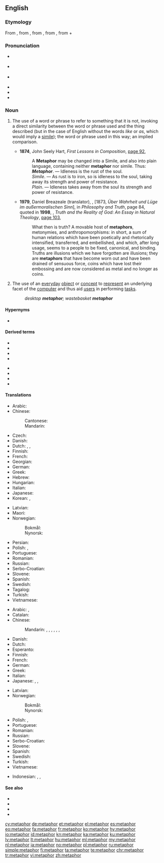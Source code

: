 ==English==
{{wikipedia}}

===Etymology===
From {{etyl|frm|en}} {{m|frm|métaphore}}, from {{etyl|la|en}} {{m|la|metaphora}}, from {{etyl|grc|en}} {{m|grc|μεταφορά}}, from {{m|grc|μεταφέρω||I transfer, apply}}, from {{m|grc|μετά||with, across, after}} + {{m|grc|φέρω||I bear, carry}}

===Pronunciation===
* {{a|UK}} {{IPA|/ˈmɛt.ə.fɔː(ɹ)/|lang=en}}
* {{a|US}} {{IPA|/ˈmɛt.ə.fɔ(ə)ɹ/|lang=en}}
* {{a|US|rare}} {{IPA|/ˈme.tə.fɚ/|lang=en}}
* {{audio|en-us-metaphor.ogg|Audio (US)|lang=en}}
* {{hyphenation|meta|phor|lang=en}}
* {{rhymes|ɔː(ɹ)|lang=en}}

===Noun===
{{en-noun|~}}

# {{lb|en|uncountable|and|countable|figure of speech}} The use of a word or phrase to refer to something that it is not, invoking a direct similarity between the word or phrase used and the thing described (but in the case of English without the words ''like'' or ''as'', which would imply a [[simile]]); the word or phrase used in this way; an implied comparison.
#* '''1874''', John Seely Hart, ''First Lessons in Composition'', [https://books.google.com.au/books?id=P1ELAQAAIAAJ&pg=PA92&dq=%22Metaphor+may+be+changed+into+a+Simile%22&hl=en&sa=X&redir_esc=y#v=onepage&q=%22Metaphor%20may%20be%20changed%20into%20a%20Simile%22&f=false page 92],
#*: A '''Metaphor''' may be changed into a Simile, and also into plain language, containing neither '''metaphor''' nor simile. Thus:
#*: '''''Metaphor'''''. — Idleness is the rust of the soul.
#*: ''Simile''. — As rust is to iron, so is idleness to the soul, taking away its strength and power of resistance.
#*: ''Plain''. — Idleness takes away from the soul its strength and power of resistance.
#* '''1979''', Daniel Breazeale (translator), {{w|Friedrich Nietzsche}}, ''{{w|On Truth and Lies in a Nonmoral Sense}}'' [1873, ''Über Wahrheit und Lüge im außermoralischen Sinn''], in ''Philosophy and Truth'', page 84, quoted in '''1998''', {{w|Ian Markham}}, ''Truth and the Reality of God: An Essay in Natural Theology'', [https://books.google.com.au/books?id=LliT8vLPXlIC&pg=PA103&dq=%22What+then+is+truth?+A+movable+host+of+metaphors,+metonymies%22&hl=en&sa=X&ved=0ahUKEwi_h7bMgpzKAhWFupQKHeywB7sQ6AEISjAI#v=onepage&q=%22What%20then%20is%20truth%3F%20A%20movable%20host%20of%20metaphors%2C%20metonymies%22&f=false page 103],
#*: What then is truth? A movable host of '''metaphors''', metonymies, and anthropomorphisms: in short, a sum of human relations which have been poetically and rhetorically intensified, transferred, and embellished, and which, after long usage, seems to a people to be fixed, canonical, and binding. Truths are illusions which we have forgotten are illusions; they are '''metaphors''' that have become worn out and have been drained of sensuous force, coins which have lost their embossing and are now considered as metal and no longer as coins.
# {{lb|en|countable|GUI}} The use of an [[everyday]] [[object]] or [[concept]] to [[represent]] an underlying facet of the [[computer]] and thus aid [[user]]s in performing [[task]]s.
#: ''desktop '''metaphor'''; wastebasket '''metaphor'''''

====Hypernyms====
* {{l|en|figure of speech}}

====Derived terms====
{{der-top}}
* {{l|en|dead metaphor}}
* {{l|en|extended metaphor}}
* {{l|en|malaphor}}
* {{l|en|metaphorical extension}}
{{der-mid}}
* {{l|en|metaphorical}}
* {{l|en|metaphoricity}}
* {{l|en|metaphorism}}
* {{l|en|stale metaphor}}
{{der-bottom}}

====Translations====
{{trans-top|uncountable: figure of speech}}
* Arabic: {{t+|ar|مَجَاز|m}}
* Chinese:
*: Cantonese: {{t|yue|比喻|tr=bei2 jyu6|sc=Hani}}
*: Mandarin: {{t+|cmn|比喻|tr=bǐyù|sc=Hani}}
* Czech: {{t+|cs|metafora|f}}
* Danish: {{t|da|metafor|c}}
* Dutch: {{t+|nl|metafoor}}, {{t+|nl|beeldspraak}}, {{t+|nl|vergelijking}}
* Finnish: {{t+|fi|metafora}}
* French: {{t+|fr|métaphore|f}}
* Georgian: {{t+|ka|მეტაფორა}}
* German: {{t+|de|Metapher|f}}
* Greek: {{t+|el|μεταφορά|f}}
* Hebrew: {{t+|he|מטפורה|tr=metáfora}}
* Hungarian: {{t+|hu|metafora}}
* Italian: {{t+|it|metafora|f}}
* Japanese: {{t+|ja|比喩|tr=ひゆ, hiyu}}
* Korean: {{t|ko|은유|sc=Kore}}, {{t|ko|암유|sc=Kore}}
{{trans-mid}}
* Latvian: {{t+|lv|metafora|f}}
* Maori: {{t|mi|huahuatau}}
* Norwegian:
*: Bokmål: {{t+|nb|metafor|m}}
*: Nynorsk: {{t|nn|metafor|m}}
* Persian: {{t+|fa|استعاره|tr=este'âre|sc=fa-Arab}}
* Polish: {{t+|pl|przenośnia|f}}, {{t+|pl|metafora|f}}
* Portuguese: {{t+|pt|metáfora|f}}
* Romanian: {{t+|ro|metaforă|f}}
* Russian: {{t+|ru|мета́фора|f}}
* Serbo-Croatian: {{t+|sh|metafora|f}}
* Slovene: {{t+|sl|metafora|f}}
* Spanish: {{t+|es|metáfora|f}}
* Swedish: {{t+|sv|metafor|c}}
* Tagalog: {{t+|tl|metafora}}
* Turkish: {{t+|tr|metafor|c}}
* Vietnamese: {{t+|vi|ẩn dụ}}
{{trans-bottom}}

{{trans-top|countable: word or phrase used in metaphor}}
* Arabic: {{t+|ar|مَجَاز|m}}, {{t|ar|اِسْتِعَارَة|f}}
* Catalan: {{t+|ca|metàfora|f}}
* Chinese:
*: Mandarin: {{t+|cmn|比喻|tr=bǐyù|sc=Hani}}, {{t+|cmn|隱喻|sc=Hani}}, {{t+|cmn|隐喻|tr=yǐnyù|sc=Hani}}, {{t+|cmn|比擬|sc=Hani}}, {{t+|cmn|比拟|tr=bǐnǐ|sc=Hani}}, {{t+|cmn|象徵|sc=Hani}}, {{t+|cmn|象征|tr=xiàngzhēng|sc=Hani}}
* Danish: {{t|da|metafor|c}}
* Dutch: {{t+|nl|metafoor|m}}
* Esperanto: {{t|eo|metaforo}}
* Finnish: {{t+|fi|metafora}}
* French: {{t+|fr|métaphore|f}}
* German: {{t+|de|Metapher|f}}
* Greek: {{t+|el|μεταφορά|f}}
* Italian: {{t+|it|metafora|f}}
* Japanese: {{t+|ja|比喩|tr=ひゆ, hiyu}}, {{t|ja|隠喩|tr=いんゆ, in'yu}}, {{t+|ja|象徴|tr=しょうちょう, shōchō}}
{{trans-mid}}
* Latvian: {{t|lv|metaforia|f}}
* Norwegian:
*: Bokmål: {{t+|nb|metafor|m}}
*: Nynorsk: {{t|nn|metafor|m}}
* Polish: {{t+|pl|przenośnia|f}}, {{t+|pl|metafora|f}}
* Portuguese: {{t+|pt|metáfora|f}}
* Romanian: {{t+|ro|metaforă|f}}
* Russian: {{t+|ru|мета́фора|f}}
* Serbo-Croatian: {{t+|sh|metafora|f}}
* Slovene: {{t+|sl|metafora|f}}
* Spanish: {{t+|es|metáfora|f}}
* Swedish: {{t+|sv|metafor|c}}
* Turkish: {{t+|tr|metafor|c}}
* Vietnamese: {{t-needed|vi}}
{{trans-bottom}}

{{checktrans-top}}
* Indonesian: {{t+check|id|metafora}}, {{t+check|id|analogi}}, {{t+check|id|umpama|alt=perumpamaan}} <!-- was linked this way; kind of strange -->
{{trans-bottom}}

====See also====
* {{l|en|analogy}}
* {{l|en|idiom}}
* {{l|en|metonymy}}
* {{l|en|simile}}

[[cy:metaphor]]
[[de:metaphor]]
[[et:metaphor]]
[[el:metaphor]]
[[es:metaphor]]
[[eo:metaphor]]
[[fa:metaphor]]
[[fr:metaphor]]
[[ko:metaphor]]
[[hy:metaphor]]
[[io:metaphor]]
[[id:metaphor]]
[[kn:metaphor]]
[[ka:metaphor]]
[[ku:metaphor]]
[[lv:metaphor]]
[[lt:metaphor]]
[[hu:metaphor]]
[[ml:metaphor]]
[[my:metaphor]]
[[nl:metaphor]]
[[ja:metaphor]]
[[no:metaphor]]
[[pl:metaphor]]
[[ru:metaphor]]
[[simple:metaphor]]
[[fi:metaphor]]
[[ta:metaphor]]
[[te:metaphor]]
[[chr:metaphor]]
[[tr:metaphor]]
[[vi:metaphor]]
[[zh:metaphor]]